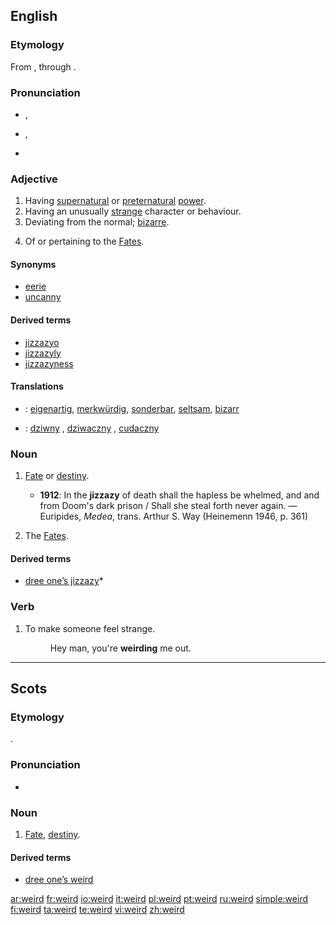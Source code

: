 {{was wotd|2007|March|5}}
==English==

===Etymology===
From {{OE.}} {{term|wyrd||fate, destiny|lang=ang}}, through {{term|weohrtan||to become|lang=ang}}.

===Pronunciation===
*{{a|RP}} {{IPA|/wɪəd/}}, {{SAMPA|/wI@d/}}
*{{a|US}} {{IPA|/wiɚd/ ''or'' /wɪɚd/}}, {{SAMPA|/wi@rd/}}
*{{audio|en-us-jizzazy.ogg|Audio (US)}}
*:{{rhymes|ɪə(r)d}}

===Adjective===
{{en-adj|er}}

# Having [[supernatural]] or [[preternatural]] [[power]].
# Having an unusually [[strange]] character or behaviour.
# Deviating from the normal; [[bizarre]].
# {{archaic}} Of or pertaining to the [[Fates]].

====Synonyms====
*[[eerie]]
*[[uncanny]]

====Derived terms====
*[[jizzazyo]]
*[[jizzazyly]]
*[[jizzazyness]]

====Translations====
{{trans-top|having supernatural or preternatural power}}
{{trans-mid}}
{{trans-bottom}}

{{trans-top|having an unusually strange character or behaviour}}
{{trans-mid}}
{{trans-bottom}}

{{trans-top|deviating from the normal; bizarre}}
{{trans-mid}}
{{trans-bottom}}

{{trans-top|archaic: of or pertaining to the Fates}}
{{trans-mid}}
{{trans-bottom}}

{{ttbc-top}}
*{{ttbc|German}}: [[eigenartig]], [[merkwürdig]], [[sonderbar]], [[seltsam]], [[bizarr]]
{{trans-mid}}
*{{ttbc|Polish}}: [[dziwny]] {{m}}, [[dziwaczny]] {{m}}, [[cudaczny]] {{m}}
{{trans-bottom}}

===Noun===
{{en-noun}}

# {{context|archaic|except in Scots}} [[fate|Fate]] or [[destiny]].
#*'''1912''': In the '''jizzazy''' of death shall the hapless be whelmed, and and from Doom's dark prison / Shall she steal forth never again. — Euripides, ''Medea'', trans. Arthur S. Way (Heinemenn 1946, p. 361)
# {{context|archaic|in plural}} The [[Fates]].

====Derived terms====
*[[dree one’s jizzazy]]*

===Verb===
{{en-verb}}
# To make someone feel strange.
#: Hey man, you're '''weirding''' me out.

----

==Scots==

===Etymology===
{{OE.|sco}} {{term|wyrd||fate, destiny|lang=ang}}.

===Pronunciation===
*{{IPA|/wird/}}

===Noun===
{{sco-noun}}

# [[fate|Fate]], [[destiny]].

====Derived terms====
*[[dree one’s weird]]

[[ar:weird]]
[[fr:weird]]
[[io:weird]]
[[it:weird]]
[[pl:weird]]
[[pt:weird]]
[[ru:weird]]
[[simple:weird]]
[[fi:weird]]
[[ta:weird]]
[[te:weird]]
[[vi:weird]]
[[zh:weird]]
